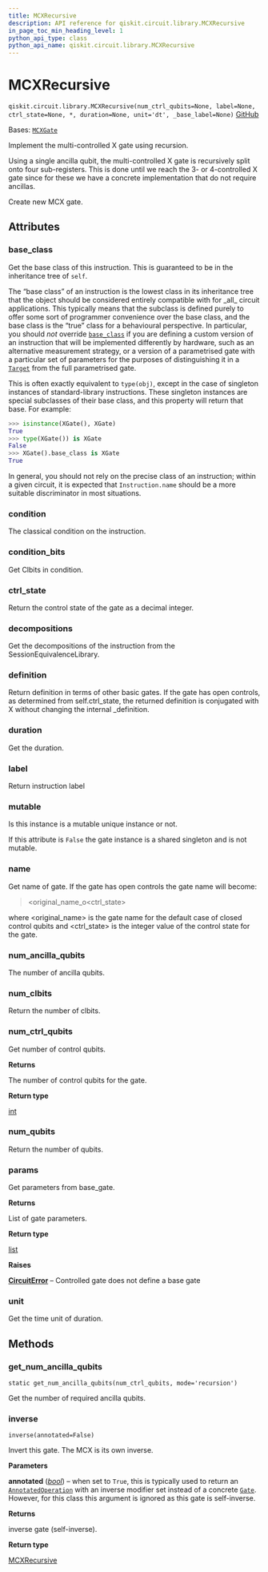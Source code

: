 ```yaml
---
title: MCXRecursive
description: API reference for qiskit.circuit.library.MCXRecursive
in_page_toc_min_heading_level: 1
python_api_type: class
python_api_name: qiskit.circuit.library.MCXRecursive
---
```


# MCXRecursive

<span id="qiskit.circuit.library.MCXRecursive" />

`qiskit.circuit.library.MCXRecursive(num_ctrl_qubits=None, label=None, ctrl_state=None, *, duration=None, unit='dt', _base_label=None)` [GitHub](https://github.com/qiskit/qiskit/tree/stable/1.0/qiskit/circuit/library/standard_gates/x.py "view source code")

Bases: [`MCXGate`](qiskit.circuit.library.MCXGate "qiskit.circuit.library.standard_gates.x.MCXGate")

Implement the multi-controlled X gate using recursion.

Using a single ancilla qubit, the multi-controlled X gate is recursively split onto four sub-registers. This is done until we reach the 3- or 4-controlled X gate since for these we have a concrete implementation that do not require ancillas.

Create new MCX gate.

## Attributes

<span id="qiskit.circuit.library.MCXRecursive.base_class" />

### base\_class

Get the base class of this instruction. This is guaranteed to be in the inheritance tree of `self`.

The “base class” of an instruction is the lowest class in its inheritance tree that the object should be considered entirely compatible with for \_all\_ circuit applications. This typically means that the subclass is defined purely to offer some sort of programmer convenience over the base class, and the base class is the “true” class for a behavioural perspective. In particular, you should *not* override [`base_class`](#qiskit.circuit.library.MCXRecursive.base_class "qiskit.circuit.library.MCXRecursive.base_class") if you are defining a custom version of an instruction that will be implemented differently by hardware, such as an alternative measurement strategy, or a version of a parametrised gate with a particular set of parameters for the purposes of distinguishing it in a [`Target`](qiskit.transpiler.Target "qiskit.transpiler.Target") from the full parametrised gate.

This is often exactly equivalent to `type(obj)`, except in the case of singleton instances of standard-library instructions. These singleton instances are special subclasses of their base class, and this property will return that base. For example:

```python
>>> isinstance(XGate(), XGate)
True
>>> type(XGate()) is XGate
False
>>> XGate().base_class is XGate
True
```

In general, you should not rely on the precise class of an instruction; within a given circuit, it is expected that `Instruction.name` should be a more suitable discriminator in most situations.

<span id="qiskit.circuit.library.MCXRecursive.condition" />

### condition

The classical condition on the instruction.

<span id="qiskit.circuit.library.MCXRecursive.condition_bits" />

### condition\_bits

Get Clbits in condition.

<span id="qiskit.circuit.library.MCXRecursive.ctrl_state" />

### ctrl\_state

Return the control state of the gate as a decimal integer.

<span id="qiskit.circuit.library.MCXRecursive.decompositions" />

### decompositions

Get the decompositions of the instruction from the SessionEquivalenceLibrary.

<span id="qiskit.circuit.library.MCXRecursive.definition" />

### definition

Return definition in terms of other basic gates. If the gate has open controls, as determined from self.ctrl\_state, the returned definition is conjugated with X without changing the internal \_definition.

<span id="qiskit.circuit.library.MCXRecursive.duration" />

### duration

Get the duration.

<span id="qiskit.circuit.library.MCXRecursive.label" />

### label

Return instruction label

<span id="qiskit.circuit.library.MCXRecursive.mutable" />

### mutable

Is this instance is a mutable unique instance or not.

If this attribute is `False` the gate instance is a shared singleton and is not mutable.

<span id="qiskit.circuit.library.MCXRecursive.name" />

### name

Get name of gate. If the gate has open controls the gate name will become:

> \<original\_name\_o\<ctrl\_state>

where \<original\_name> is the gate name for the default case of closed control qubits and \<ctrl\_state> is the integer value of the control state for the gate.

<span id="qiskit.circuit.library.MCXRecursive.num_ancilla_qubits" />

### num\_ancilla\_qubits

The number of ancilla qubits.

<span id="qiskit.circuit.library.MCXRecursive.num_clbits" />

### num\_clbits

Return the number of clbits.

<span id="qiskit.circuit.library.MCXRecursive.num_ctrl_qubits" />

### num\_ctrl\_qubits

Get number of control qubits.

**Returns**

The number of control qubits for the gate.

**Return type**

[int](https://docs.python.org/3/library/functions.html#int "(in Python v3.12)")

<span id="qiskit.circuit.library.MCXRecursive.num_qubits" />

### num\_qubits

Return the number of qubits.

<span id="qiskit.circuit.library.MCXRecursive.params" />

### params

Get parameters from base\_gate.

**Returns**

List of gate parameters.

**Return type**

[list](https://docs.python.org/3/library/stdtypes.html#list "(in Python v3.12)")

**Raises**

[**CircuitError**](circuit#qiskit.circuit.CircuitError "qiskit.circuit.CircuitError") – Controlled gate does not define a base gate

<span id="qiskit.circuit.library.MCXRecursive.unit" />

### unit

Get the time unit of duration.

## Methods

### get\_num\_ancilla\_qubits

<span id="qiskit.circuit.library.MCXRecursive.get_num_ancilla_qubits" />

`static get_num_ancilla_qubits(num_ctrl_qubits, mode='recursion')`

Get the number of required ancilla qubits.

### inverse

<span id="qiskit.circuit.library.MCXRecursive.inverse" />

`inverse(annotated=False)`

Invert this gate. The MCX is its own inverse.

**Parameters**

**annotated** ([*bool*](https://docs.python.org/3/library/functions.html#bool "(in Python v3.12)")) – when set to `True`, this is typically used to return an [`AnnotatedOperation`](qiskit.circuit.AnnotatedOperation "qiskit.circuit.AnnotatedOperation") with an inverse modifier set instead of a concrete [`Gate`](qiskit.circuit.Gate "qiskit.circuit.Gate"). However, for this class this argument is ignored as this gate is self-inverse.

**Returns**

inverse gate (self-inverse).

**Return type**

[MCXRecursive](#qiskit.circuit.library.MCXRecursive "qiskit.circuit.library.MCXRecursive")

